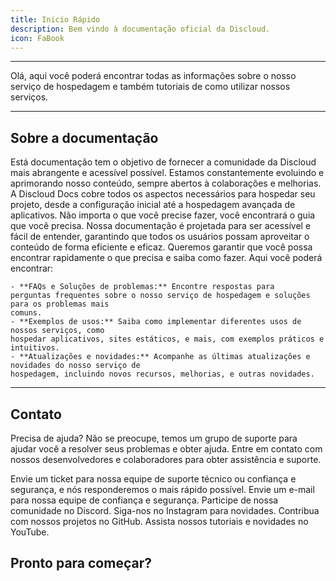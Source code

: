 ```yaml
---
title: Inicio Rápido
description: Bem vindo à documentação oficial da Discloud.
icon: FaBook
---
```


---

Olá, aqui você poderá encontrar todas as informações sobre o nosso serviço de hospedagem e também tutoriais de como utilizar nossos serviços.

---

## Sobre a documentação

<Accordions>
  <Accordion title="Quais os nossos objetivos?" emote="ClipboardCheck">
    Está documentação tem o objetivo de fornecer a comunidade da Discloud mais abrangente e
    acessível possível. Estamos constantemente evoluindo e aprimorando nosso conteúdo, sempre
    abertos à colaborações e melhorias.
  </Accordion>
  <Accordion title="Qual conteúdo temos?" emote="LibraryBig">
    A Discloud Docs cobre todos os aspectos necessários para hospedar seu projeto, desde a
    configuração inicial até a hospedagem avançada de aplicativos. Não importa o que você precise
    fazer, você encontrará o guia que você precisa.
  </Accordion>
  <Accordion title="Acessibilidade" emote="PersonStanding">
    Nossa documentação é projetada para ser acessível e fácil de entender, garantindo que todos os
    usuários possam aproveitar o conteúdo de forma eficiente e eficaz. Queremos garantir que você
    possa encontrar rapidamente o que precisa e saiba como fazer.
  </Accordion>
  <Accordion title="O que você irá encontrar?" emote="Search">
    Aqui você poderá encontrar: 
    
    - **FAQs e Soluções de problemas:** Encontre respostas para
    perguntas frequentes sobre o nosso serviço de hospedagem e soluções para os problemas mais
    comuns. 
    - **Exemplos de usos:** Saiba como implementar diferentes usos de nossos serviços, como
    hospedar aplicativos, sites estáticos, e mais, com exemplos práticos e intuitivos. 
    - **Atualizações e novidades:** Acompanhe as últimas atualizações e novidades do nosso serviço de
    hospedagem, incluindo novos recursos, melhorias, e outras novidades.
  </Accordion>
</Accordions>

---

## Contato

Precisa de ajuda? Não se preocupe, temos um grupo de suporte para ajudar você a resolver seus
problemas e obter ajuda. Entre em contato com nossos desenvolvedores e colaboradores para obter
assistência e suporte.

<Cards className="grid grid-cols-1 sm:grid-cols-2 md:grid-cols-3 gap-4">
  <Card
    title="Ticket"
    href="https://discordapp.com/channels/@me/930852077045940224/"
    className="border rounded-lg p-4"
  >
    Envie um ticket para nossa equipe de suporte técnico ou confiança e segurança, e nós
    responderemos o mais rápido possível.
  </Card>
  <Card
    title="Confiança e Segurança"
    href="mailto:abuse@discloudbot.com"
    className="border rounded-lg p-4"
  >
    Envie um e-mail para nossa equipe de confiança e segurança.
  </Card>
  <Card title="Discord" href="https://discord.discloudbot.com/" className="border rounded-lg p-4">
    Participe de nossa comunidade no Discord.
  </Card>
  <Card
    title="Instagram"
    href="https://www.instagram.com/discloudbot/"
    className="border rounded-lg p-4"
  >
    Siga-nos no Instagram para novidades.
  </Card>
  <Card title="Github" href="https://github.com/discloud" className="border rounded-lg p-4">
    Contribua com nossos projetos no GitHub.
  </Card>
  <Card
    title="YouTube"
    href="https://www.youtube.com/channel/UC9Q6b8Zb0Z1Jj5r6Z3Zvzjw"
    className="border rounded-lg p-4"
  >
    Assista nossos tutoriais e novidades no YouTube.
  </Card>
</Cards>

## Pronto para começar?

<Cards>
  <Card title="Como hospedar seu projeto" href="/docs/hosting" />
</Cards>
